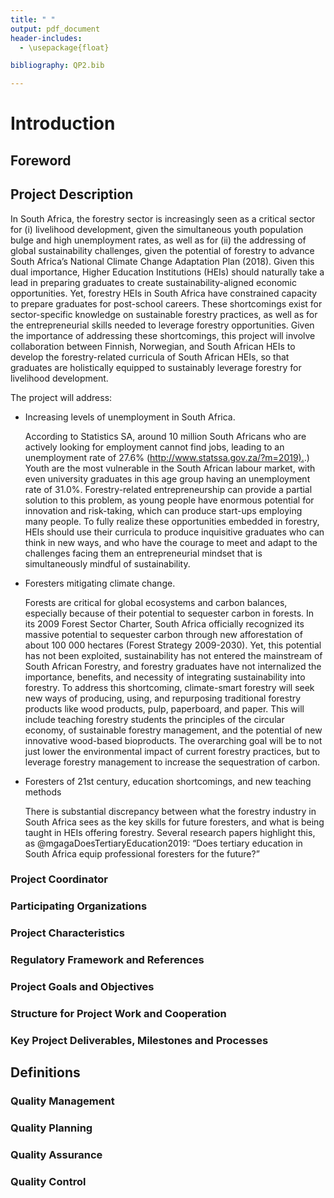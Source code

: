 ```yaml
---
title: " "
output: pdf_document
header-includes:
  - \usepackage{float}

bibliography: QP2.bib

---
```


# Introduction

## Foreword

## Project Description

In South Africa, the forestry sector is increasingly seen as a critical sector for (i) livelihood development, given the simultaneous youth population bulge and high unemployment rates, as well as for (ii) the addressing of global sustainability challenges, given the potential of forestry to advance South Africa's National Climate Change Adaptation Plan (2018). Given this dual importance, Higher Education Institutions (HEIs) should naturally take a lead in preparing graduates to create sustainability-aligned economic opportunities. Yet, forestry HEIs in South Africa have constrained capacity to prepare graduates for post-school careers. These shortcomings exist for sector-specific knowledge on sustainable forestry practices, as well as for the entrepreneurial skills needed to leverage forestry opportunities. Given the importance of addressing these shortcomings, this project will involve collaboration between Finnish, Norwegian, and South African HEIs to develop the forestry-related curricula of South African HEIs, so that graduates are holistically equipped to sustainably leverage forestry for livelihood development.

The project will address:

-   Increasing levels of unemployment in South Africa.

    According to Statistics SA, around 10 million South Africans who are actively looking for employment cannot find jobs, leading to an unemployment rate of 27.6% ([http://www.statssa.gov.za/?m=2019).](http://www.statssa.gov.za/?m=2019).) Youth are the most vulnerable in the South African labour market, with even university graduates in this age group having an unemployment rate of 31.0%. Forestry-related entrepreneurship can provide a partial solution to this problem, as young people have enormous potential for innovation and risk-taking, which can produce start-ups employing many people. To fully realize these opportunities embedded in forestry, HEIs should use their curricula to produce inquisitive graduates who can think in new ways, and who have the courage to meet and adapt to the challenges facing them an entrepreneurial mindset that is simultaneously mindful of sustainability.

-   Foresters mitigating climate change.

    Forests are critical for global ecosystems and carbon balances, especially because of their potential to sequester carbon in forests. In its 2009 Forest Sector Charter, South Africa officially recognized its massive potential to sequester carbon through new afforestation of about 100 000 hectares (Forest Strategy 2009-2030). Yet, this potential has not been exploited, sustainability has not entered the mainstream of South African Forestry, and forestry graduates have not internalized the importance, benefits, and necessity of integrating sustainability into forestry. To address this shortcoming, climate-smart forestry will seek new ways of producing, using, and repurposing traditional forestry products like wood products, pulp, paperboard, and paper. This will include teaching forestry students the principles of the circular economy, of sustainable forestry management, and the potential of new innovative wood-based bioproducts. The overarching goal will be to not just lower the environmental impact of current forestry practices, but to leverage forestry management to increase the sequestration of carbon.

-   Foresters of 21st century, education shortcomings, and new teaching methods

    There is substantial discrepancy between what the forestry industry in South Africa sees as the key skills for future foresters, and what is being taught in HEIs offering forestry. Several research papers highlight this, as @mgagaDoesTertiaryEducation2019: "Does tertiary education in South Africa equip professional foresters for the future?"

### Project Coordinator

### Participating Organizations

### Project Characteristics

### Regulatory Framework and References

### Project Goals and Objectives

### Structure for Project Work and Cooperation

### Key Project Deliverables, Milestones and Processes

## Definitions

### Quality Management

### Quality Planning

### Quality Assurance

### Quality Control
